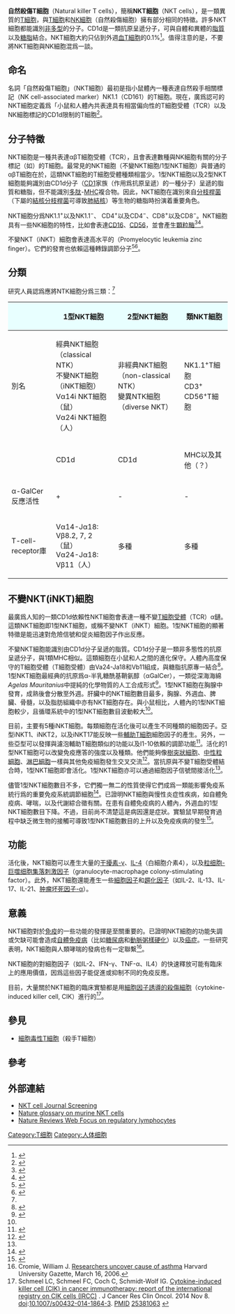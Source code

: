 {{Distinguish|NK細胞|殺手T細胞}}

'''自然殺傷T細胞'''（Natural killer T cells），簡稱'''NKT細胞'''（NKT cells），是一類異質的[[T細胞|T細胞]]，與[[T細胞|T細胞]]和[[NK細胞|NK細胞]]（自然殺傷細胞）擁有部分相同的特徵。許多NKT細胞都能識別[[多态性_(生物学)|非多型]]的{{link-en|CD1d|CD1d}}分子。CD1d是一類抗原呈遞分子，可與自體和異體的[[脂質|脂質]]以及[[糖脂|糖脂]]結合。NKT細胞大約只佔到外週[[血液|血]][[T細胞|T細胞]]的0.1%<ref name="Jerud, 1999">{{cite journal | last = Jerud | first = ES |author2=Bricard G |author3=Porcelli SA  | year = 2006 | title = Natural Killer T cells: Roles in Tumor Immunosurveillance and Tolerance | journal = Transfus. Med. Hemother. | volume = 33 | issue = 1 | pages = 18–36 | doi = 10.1159/000090193}}</ref>。值得注意的是，不要將NKT細胞與NK細胞混爲一談。

==命名==
名詞「自然殺傷T細胞」（NKT細胞）最初是指小鼠體內一種表達自然殺手相關標記（NK cell-associated marker）NK1.1（CD161）的T細胞。現在，廣爲認可的NKT細胞定義爲「小鼠和人體內共表達具有相當偏向性的T細胞受體（TCR）以及NK細胞標記的CD1d限制的T細胞<ref name="Godfrey, 2004">{{cite journal | last = Godfrey | first = DI |author2=MacDonald HR |author3=Kronenberg M |author4=Smyth MJ |author5=Van Kaer L  | year = 2004 | title = NKT cells: what’s in a name? | journal = Nat. Rev. Immunol. | volume = 4 | pages = 231–7 | doi = 10.1038/nri1309 | pmid = 15039760 | issue = 3}}</ref>。

==分子特徵==
NKT細胞是一種共表達αβT細胞受體（TCR），且會表達數種與NK細胞有關的分子標記（如{{link-en|NK1.1|NK1.1}}）的T細胞。最常見的NKT細胞（不變NKT細胞/1型NKT細胞）與普通的αβT細胞在於，這類NKT細胞的T細胞受體種類相當少。1型NKT細胞以及2型NKT細胞能夠識別由CD1d分子（[[CD1|CD1]]家族（作用爲抗原呈遞）的一種分子）呈遞的脂質和糖脂，但不能識別[[多肽|多肽]]-[[主要組織相容性複合物|MHC]]複合物。因此，NKT細胞在識別來自[[分枝桿菌|分枝桿菌]]（下屬的[[結核分枝桿菌|結核分枝桿菌]]可導致[[肺結核|肺結核]]）等生物的糖脂時扮演着重要角色。

NKT細胞分爲NK1.1<sup>+</sup>以及NK1.1<sup>−</sup>、 CD4<sup>+</sup>以及CD4<sup>−</sup>、CD8<sup>+</sup>以及CD8<sup>−</sup>。NKT細胞具有一些NK細胞的特性，比如會表達[[CD16|CD16]]、[[CD56|CD56]]，並會產生[[顆粒酶|顆粒酶]]<ref name="Van der Vliet, 1999">{{cite journal | last = Van der Vliet | first = HJ |author2=Nishi N |author3=Koezuka Y |author4=Peyrat MA |author5=Von Blomberg BM |author6=Van den Eertwegh AJ |author7=Pinedo HM |author8=Giaccone G |author9=Scheper RJ   | year = 1999 | title = Effects of alphagalactosylceramide (KRN7000), interleukin-12 and interleukin-7 on phenotype and cytokine profile of human Va24<sup>+</sup> Vb11<sup>+</sup> T cells | url = https://archive.org/details/sim_immunology_1999-12_98_4/page/557 | journal = Immunology | volume = 98 | pages = 557–563 | doi = 10.1046/j.1365-2567.1999.00920.x | pmid = 10594688 | issue = 4 | pmc = 2326955}}</ref><ref name="Vivier, 2002">{{cite journal | last = Vivier | first = E |author2=Anfossi N | year = 2004 | title = Inhibitory NK-cell receptors on T cells. Witness of the past, actors of the future. | journal = Nat Rev Immunol | volume = 4 | pages = 190–198 | doi = 10.1038/nri1306 | pmid = 15039756 | issue = 3}}</ref>。

不變NKT（iNKT）細胞會表達高水平的{{Link-en|早幼粒白血病锌指|Promyelocytic leukemia zinc finger}}（Promyelocytic leukemia zinc finger）。它們的發育也依賴這種轉錄調節分子<ref>{{cite journal  |vauthors=Kovalovsky D, Uche OU, etal |title=The BTB-zinc finger transcriptional regulator PLZF controls the development of invariant natural killer T cell effector functions. |journal=Nature Immunology |volume=9 |issue=9 |pages=1055–64 |date=Sep 2008 |doi=10.1038/ni.1641 |pmid=18660811 |pmc=2662733}}</ref><ref>{{cite journal  |vauthors=Savage AK, Constantinides MG, etal |title=The transcription factor PLZF directs the effector program of the NKT cell lineage. |journal=Immunity |volume=29 |issue=3 |pages=391–403 |date=Sep 2008 |doi=10.1016/j.immuni.2008.07.011 |pmid=18703361 |pmc=2613001}}</ref>。

==分類==
研究人員認爲應將NTK細胞分爲三類：<ref name="Godfrey, 2004" />
{| class="wikitable"
|- 
! style="background-color:#e8ffff;text" |
! style="background-color:#e8ffff;text" |1型NKT細胞
! style="background-color:#e8ffff;text" |2型NKT細胞
! style="background-color:#e8ffff;text" |類NKT細胞
|- 
! 別名
! 經典NKT細胞（classical NTK） <br> 不變NKT細胞（iNKT細胞） <br> Vα14i NKT細胞（鼠）<br> Vα24i NKT細胞（人）
! 非經典NKT細胞（non-classical NTK） <br> 變異NTK細胞（diverse NKT）
! NK1.1<sup>+</sup>T細胞 <br> CD3<sup>+</sup> CD56<sup>+</sup>T細胞
|-
! {{link-en|MHC限制|MHC restriction|限制}}
! CD1d
! CD1d
! MHC以及其他（？）
|-
! α-GalCer <br> 反應活性
! +
! -
! -
|-
! T-cell-receptor庫
! Vα14-Jα18: <br> Vβ8.2, 7, 2（鼠） <br> Vα24-Jα18: <br> Vβ11（人）
! 多種
! 多種
|}

==不變NKT(iNKT)細胞==
最廣爲人知的一類CD1d依賴性NKT細胞會表達一種不變[[T細胞受體|T細胞受體]]（TCR）α鏈。這類NKT細胞即1型NKT細胞，或稱不變NKT（iNKT）細胞。1型NKT細胞的顯著特徵是能迅速對危險信號和促炎細胞因子作出反應。

不變NKT細胞能識別由CD1d分子呈遞的脂質。CD1d分子是一類非多態性的抗原呈遞分子，與1類MHC相似。這類細胞在小鼠和人之間的進化保守。人體內高度保守的T細胞受體（T細胞受體）由Va24-Ja18和Vb11組成，與糖脂抗原專一結合<ref name=":0">{{Cite journal|title = Invariant natural killer T cells: an innate activation scheme linked to diverse effector functions|url = http://www.nature.com/nri/journal/v13/n2/full/nri3369.html|journal = Nature Reviews Immunology|date = 2013-02-01|issn = 1474-1733|pages = 101–117|volume = 13|issue = 2|doi = 10.1038/nri3369|language = en|first = Patrick J.|last = Brennan|first2 = Manfred|last2 = Brigl|first3 = Michael B.|last3 = Brenner|access-date = 2016-09-11|archive-date = 2019-10-18|archive-url = https://web.archive.org/web/20191018200850/https://www.nature.com/articles/nri3369|dead-url = no}}</ref>。1型NKT細胞最經典的抗原爲α-半乳糖酰基鞘氨醇（αGalCer），一類從深海海綿''Agelas Mauritanius''中提純的化學物質的人工合成形式<ref>{{Cite journal|title = CD1d-restricted and TCR-mediated activation of valpha14 NKT cells by glycosylceramides|url = http://www.ncbi.nlm.nih.gov/pubmed/9374463|journal = Science (New York, N.Y.)|date = 1997-11-28|issn = 0036-8075|pmid = 9374463|pages = 1626–1629|volume = 278|issue = 5343|first = T.|last = Kawano|first2 = J.|last2 = Cui|first3 = Y.|last3 = Koezuka|first4 = I.|last4 = Toura|first5 = Y.|last5 = Kaneko|first6 = K.|last6 = Motoki|first7 = H.|last7 = Ueno|first8 = R.|last8 = Nakagawa|first9 = H.|last9 = Sato|doi = 10.1126/science.278.5343.1626|access-date = 2016-09-11|archive-date = 2016-09-23|archive-url = https://web.archive.org/web/20160923014357/http://www.ncbi.nlm.nih.gov/pubmed/9374463|dead-url = no}}</ref>。1型NKT細胞在胸腺中發育，成熟後會分散至外週。肝臟中的NKT細胞數目最多，胸腺、外週血、脾臟、骨髓，以及脂肪組織中亦有NKT細胞存在。與小鼠相比，人體內的1型NKT細胞較少，且循環系統中的1型NKT細胞數目波動較大<ref name=":0" />。

目前，主要有5種iNKT細胞。每類細胞在活化後可以產生不同種類的細胞因子。亞型iNKT1、iNKT2，以及iNKT17能反映一些[[輔助T細胞|輔助T細胞]]細胞因子的產生。另外，一些亞型可以發揮與濾泡輔助T細胞類似的功能以及I1-10依賴的調節功能<ref>{{Cite journal|title = Development of invariant natural killer T cells|url = https://www.ncbi.nlm.nih.gov/pubmed/26802287|journal = Current Opinion in Immunology|date = 2016-01-20|issn = 1879-0372|pmid = 26802287|pages = 68–74|volume = 39|doi = 10.1016/j.coi.2016.01.001|first = Laurent|last = Gapin|access-date = 2016-09-11|archive-date = 2019-02-17|archive-url = https://web.archive.org/web/20190217085911/https://www.ncbi.nlm.nih.gov/pubmed/26802287|dead-url = no}}</ref>。活化的1型NKT細胞可以改變免疫應答的強度以及種類。他們能夠像[[樹突狀細胞|樹突狀細胞]]、[[中性粒細胞|中性粒細胞]]、[[淋巴細胞|淋巴細胞]]一樣與其他免疫細胞發生交叉交流<ref>{{Cite journal|title = Presumed guilty: natural killer T cell defects and human disease|url = http://www.nature.com/nri/journal/v11/n2/full/nri2904.html|journal = Nature Reviews Immunology|date = 2011-02-01|issn = 1474-1733|pages = 131–142|volume = 11|issue = 2|doi = 10.1038/nri2904|language = en|first = Stuart P.|last = Berzins|first2 = Mark J.|last2 = Smyth|first3 = Alan G.|last3 = Baxter|access-date = 2016-09-11|archive-date = 2019-10-18|archive-url = https://web.archive.org/web/20191018200849/https://www.nature.com/articles/nri2904|dead-url = no}}</ref>。當抗原與不變T細胞受體結合時，1型NKT細胞即會活化。1型NKT細胞亦可以通過細胞因子信號間接活化<ref name=":0" />。

儘管1型NKT細胞數目不多，它們獨一無二的性質使得它們成爲一類能影響免疫系統行爲的重要免疫系統調節細胞<ref>{{Cite journal|title = Invariant natural killer T cells as sensors and managers of inflammation|url = http://www.sciencedirect.com/science/article/pii/S1471490612001470|journal = Trends in Immunology|date = 2013-02-01|pmc = 3615427|pmid = 23017731|pages = 50–58|volume = 34|issue = 2|doi = 10.1016/j.it.2012.08.009|first = Luc|last = Van Kaer|first2 = Vrajesh V.|last2 = Parekh|first3 = Lan|last3 = Wu|access-date = 2016-09-11|archive-date = 2017-04-05|archive-url = https://web.archive.org/web/20170405123419/http://www.sciencedirect.com/science/article/pii/S1471490612001470|dead-url = no}}</ref>。已證明NKT細胞與慢性炎症性疾病，如自體免疫病、哮喘，以及代謝綜合徵有關。在患有自體免疫病的人體內，外週血的1型NKT細胞數目下降。不過，目前尚不清楚這是病因還是症狀。實驗鼠早期發育過程中缺乏微生物的接觸可導致1型NKT細胞數目的上升以及免疫疾病的發生<ref>{{Cite journal|title = Microbial Exposure During Early Life Has Persistent Effects on Natural Killer T Cell Function|journal = Science (New York, N.Y.)|date = 2012-04-27|issn = 0036-8075|pmc = 3437652|pmid = 22442383|pages = 489–493|volume = 336|issue = 6080|doi = 10.1126/science.1219328|first = Torsten|last = Olszak|first2 = Dingding|last2 = An|first3 = Sebastian|last3 = Zeissig|first4 = Miguel Pinilla|last4 = Vera|first5 = Julia|last5 = Richter|first6 = Andre|last6 = Franke|first7 = Jonathan N.|last7 = Glickman|first8 = Reiner|last8 = Siebert|first9 = Rebecca M.|last9 = Baron}}</ref>。

==功能==
活化後，NKT細胞可以產生大量的[[干擾素伽馬|干擾素-γ]]、[[白细胞介素-4|IL-4]]（白細胞介素4），以及[[粒细胞-巨噬细胞集落刺激因子|粒细胞-巨噬细胞集落刺激因子]]（granulocyte-macrophage colony-stimulating factor）。此外，NKT細胞還能產生一些[[細胞因子|細胞因子]]和[[趨化因子|趨化因子]]（如IL-2、IL-13、IL-17、IL-21、[[肿瘤坏死因子-α|肿瘤坏死因子-α]]）。

==意義==
NKT細胞對於[[免疫|免疫]]的一些功能的發揮是至關重要的。已證明NKT細胞的功能失調或欠缺可能會造成[[自體免疫病|自體免疫病]]（比如[[糖尿病|糖尿病]]和[[動脈粥樣硬化|動脈粥樣硬化]]）以及[[癌症|癌症]]。一些研究表明，NKT細胞與人類哮喘的發病也有一定聯繫<ref>Cromie, William J. [http://www.news.harvard.edu/gazette/2006/03.16/01-asthma.html Researchers uncover cause of asthma] {{Wayback|url=http://www.news.harvard.edu/gazette/2006/03.16/01-asthma.html |date=20060405004234 }} Harvard University Gazette, March 16, 2006.</ref>。

NKT細胞的對細胞因子（如IL-2、IFN-γ、TNF-α、IL4）的快速釋放可能有臨床上的應用價值，因爲這些因子能促進或抑制不同的免疫反應。

目前，大量關於NKT細胞的臨床實驗都是用[[細胞因子誘導的殺傷細胞|細胞因子誘導的殺傷細胞]]（cytokine-induced killer cell, CIK）進行的<ref>Schmeel LC, Schmeel FC, Coch C, Schmidt-Wolf IG. [http://www.ncbi.nlm.nih.gov/pubmed/25381063 Cytokine-induced killer cell (CIK) in cancer immunotherapy: report of the international registry on CIK cells (IRCC)] {{Wayback|url=http://www.ncbi.nlm.nih.gov/pubmed/25381063 |date=20170319112720 }}. J Cancer Res Clin Oncol. 2014 Nov 8. [[Digital_object_identifier|doi]]:[http://dx.doi.org/10.1007/s00432-014-1864-3 10.1007/s00432-014-1864-3]. [[PubMed_Identifier|PMID]] [http://www.ncbi.nlm.nih.gov/pubmed/25381063 25381063] {{Wayback|url=http://www.ncbi.nlm.nih.gov/pubmed/25381063 |date=20170319112720 }}</ref>。

==參見==
* [[細胞毒性T細胞|細胞毒性T細胞]]（殺手T細胞）

==參考==
{{reflist|2}}

==外部連結==
* [https://web.archive.org/web/20071104005726/http://www.nkcells.info/wiki/index.php?title=NKT_cell#References NKT cell Journal Screening]
* [http://www.nature.com/nri/journal/v3/n3/glossary/nri1027_glossary.html#DF2 Nature glossary on murine NKT cells]{{Wayback|url=http://www.nature.com/nri/journal/v3/n3/glossary/nri1027_glossary.html#DF2 |date=20160307112216 }}
* [http://www.nature.com/nri/focus/reglymph/index.html Nature Reviews Web Focus on regulatory lymphocytes]{{Wayback|url=http://www.nature.com/nri/focus/reglymph/index.html |date=20160311134319 }}

{{Lymphocytes}}
{{Immune_system}}

[[Category:T细胞|Category:T细胞]]
[[Category:人体细胞|Category:人体细胞]]